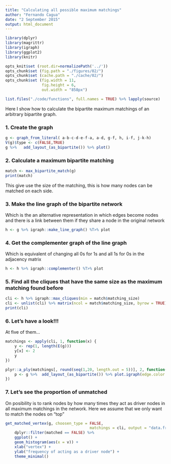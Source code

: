 ```yaml
---
title: "Calculating all possible maximum matchings"
author: "Fernando Cagua"
date: "2 September 2015"
output: html_document
---
```


```r
library(dplyr)
library(magrittr)
library(igraph)
library(ggplot2)
library(knitr)

opts_knit$set (root.dir=normalizePath('../'))
opts_chunk$set (fig.path = "./figures/02/")
opts_chunk$set (cache.path = "./cache/02/")
opts_chunk$set (fig.width = 11, 
                fig.height = 6,
                out.width = "858px")
```

```r
list.files("./code/functions", full.names = TRUE) %>% lapply(source)
```


Here I show how to calculate the bipartite maximum matchings of an arbitrary bipartite graph.

### 1. Create the graph

```r
g <- graph_from_literal( a-b-c-d-e-f-a, a-d, g-f, h, i-f, j-k-h)
V(g)$type <- c(FALSE,TRUE)
g %>%	add_layout_(as_bipartite()) %>%	plot()
```

### 2. Calculate a maximum bipartite matching

```r
match <- max_bipartite_match(g) 
print(match)
```

This give use the size of the matching, this is how many nodes can be matched on each side. 

### 3. Make the line graph of the bipartite network

Which is the an alternative representation in which edges become nodes and there is a link between them if they share a node in the original network

```r
h <- g %>% igraph::make_line_graph() %T>% plot
```

### 4. Get the complementer graph of the line graph

Which is equivalent of changing all 0s for 1s and all 1s for 0s in the adjacency matrix

```r
h <- h %>% igraph::complementer() %T>% plot
```

### 5. Find all the cliques that have the same size as the maximum matching found before

```r
cli <- h %>% igraph::max_cliques(min = match$matching_size)
cli <- unlist(cli) %>% matrix(ncol = match$matching_size, byrow = TRUE)
print(cli)
```

### 6. Let's have a look!!!

At five of them...

```r
matchings <- apply(cli, 1, function(x) {
	y <- rep(1, length(E(g)))
	y[x] <- 2
	y
})

plyr::a_ply(matchings[, round(seq(1,20, length.out = 5))], 2, function(x){
	p <- g %>%	add_layout_(as_bipartite()) %>%	plot.igraph(edge.color = x)
})
```

### 7. Let's see the proportion of unmatched 

On posibility is to rank nodes by how many times they act as driver nodes in all maximum matchings in the network. Here we assume that we only want to match the nodes on "top"

```r
get_matched_vertex(g, choosen_type = FALSE, 
									 matchings = cli, output = "data.frame") %>%
	dplyr::filter(matched == FALSE) %>%
	ggplot() +
	geom_histogram(aes(x = v)) +
	xlab("vertex") +
	ylab("frequency of acting as a driver node") +
	theme_minimal()
```


